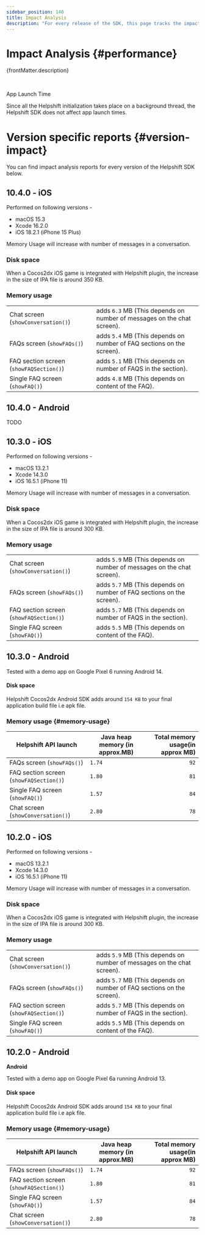 ```yaml
---
sidebar_position: 140
title: Impact Analysis
description: "For every release of the SDK, this page tracks the impact of the SDK on various build and runtime aspects of your application."
---
```



# Impact Analysis {#performance}

<Intro>{frontMatter.description}</Intro>

<br/>
<Admonition type="info" title="Note">

App Launch Time

Since all the Helpshift initialization takes place on a background thread, the Helpshift SDK does not affect app launch times.

</Admonition>

# Version specific reports {#version-impact}

You can find impact analysis reports for every version of the Helpshift SDK below.

## 10.4.0 - iOS

Performed on following versions -

- macOS 15.3
- Xcode 16.2.0
- iOS 18.2.1 (iPhone 15 Plus)

Memory Usage will increase with number of messages in a conversation.

### Disk space

When a Cocos2dx iOS game is integrated with Helpshift plugin, the increase in the size of IPA file is around 350 KB.

### Memory usage

|                                         |                                                                        |
| --------------------------------------- | ---------------------------------------------------------------------- |
| Chat screen (`showConversation()`)      | adds `6.3` MB (This depends on number of messages on the chat screen). |
| FAQs screen (`showFAQs()`)              | adds `5.4` MB (This depends on number of FAQ sections on the screen).  |
| FAQ section screen (`showFAQSection()`) | adds `5.1` MB (This depends on number of FAQS in the section).         |
| Single FAQ screen (`showFAQ()`)         | adds `4.8` MB (This depends on content of the FAQ).                    |

## 10.4.0 - Android

TODO

## 10.3.0 - iOS

Performed on following versions -

- macOS 13.2.1
- Xcode 14.3.0
- iOS 16.5.1 (iPhone 11)

Memory Usage will increase with number of messages in a conversation.

### Disk space

When a Cocos2dx iOS game is integrated with Helpshift plugin, the increase in the size of IPA file is around 300 KB.

### Memory usage

|                                         |                                                                        |
| --------------------------------------- | ---------------------------------------------------------------------- |
| Chat screen (`showConversation()`)      | adds `5.9` MB (This depends on number of messages on the chat screen). |
| FAQs screen (`showFAQs()`)              | adds `5.7` MB (This depends on number of FAQ sections on the screen).  |
| FAQ section screen (`showFAQSection()`) | adds `5.7` MB (This depends on number of FAQS in the section).         |
| Single FAQ screen (`showFAQ()`)         | adds `5.5` MB (This depends on content of the FAQ).                    |

## 10.3.0 - Android


<Admonition type="info" title="Note">

Tested with a demo app on Google Pixel 6 running Android 14.

</Admonition>

#### Disk space

Helpshift Cocos2dx Android SDK adds around `154 KB` to your final application build file i.e apk file.

### Memory usage {#memory-usage}

| Helpshift API launch                    | Java heap memory (in approx.MB) | Total memory usage(in approx MB) |
| --------------------------------------- | ------------------------------- | -------------------------------: |
| FAQs screen (`showFAQs()`)              | `1.74`                          |                             `92` |
| FAQ section screen (`showFAQSection()`) | `1.80`                          |                             `81` |
| Single FAQ screen (`showFAQ()`)         | `1.57`                          |                             `84` |
| Chat screen (`showConversation()`)      | `2.80`                          |                             `78` |

## 10.2.0 - iOS

Performed on following versions -

- macOS 13.2.1
- Xcode 14.3.0
- iOS 16.5.1 (iPhone 11)

Memory Usage will increase with number of messages in a conversation.

### Disk space

When a Cocos2dx iOS game is integrated with Helpshift plugin, the increase in the size of IPA file is around 300 KB.

### Memory usage

|                                         |                                                                        |
| --------------------------------------- | ---------------------------------------------------------------------- |
| Chat screen (`showConversation()`)      | adds `5.9` MB (This depends on number of messages on the chat screen). |
| FAQs screen (`showFAQs()`)              | adds `5.7` MB (This depends on number of FAQ sections on the screen).  |
| FAQ section screen (`showFAQSection()`) | adds `5.7` MB (This depends on number of FAQS in the section).         |
| Single FAQ screen (`showFAQ()`)         | adds `5.5` MB (This depends on content of the FAQ).                    |

## 10.2.0 - Android

**Android**

<Admonition type="info" title="Note">

Tested with a demo app on Google Pixel 6a running Android 13.

</Admonition>

#### Disk space

Helpshift Cocos2dx Android SDK adds around `154 KB` to your final application build file i.e apk file.

### Memory usage {#memory-usage}

| Helpshift API launch                    | Java heap memory (in approx.MB) | Total memory usage(in approx MB) |
| --------------------------------------- | ------------------------------- | -------------------------------: |
| FAQs screen (`showFAQs()`)              | `1.74`                          |                             `92` |
| FAQ section screen (`showFAQSection()`) | `1.80`                          |                             `81` |
| Single FAQ screen (`showFAQ()`)         | `1.57`                          |                             `84` |
| Chat screen (`showConversation()`)      | `2.80`                          |                             `78` |
